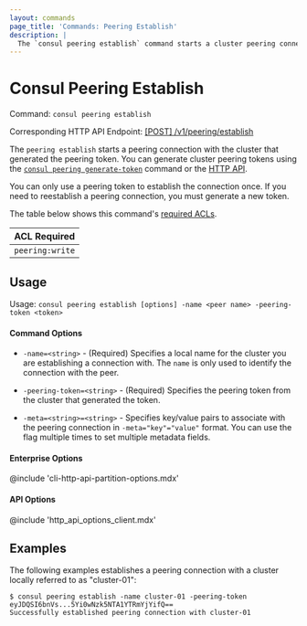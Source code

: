 ```yaml
---
layout: commands
page_title: 'Commands: Peering Establish'
description: |
  The `consul peering establish` command starts a cluster peering connection with another cluster after they exchange a peering token.
---
```


# Consul Peering Establish

Command: `consul peering establish`

Corresponding HTTP API Endpoint: [\[POST\] /v1/peering/establish](/consul/api-docs/peering#establish-a-peering-connection)

The `peering establish` starts a peering connection with the cluster that generated the peering token.
You can generate cluster peering tokens using the [`consul peering generate-token`](/consul/commands/peering/generate-token) command or the [HTTP API](/consul/api-docs/peering#generate-a-peering-token).

You can only use a peering token to establish the connection once. If you need to reestablish a peering connection, you must generate a new token.

The table below shows this command's [required ACLs](/consul/api-docs/api-structure#authentication).

| ACL Required |
| ------------ |
| `peering:write`  |

## Usage

Usage: `consul peering establish [options] -name <peer name> -peering-token <token>`

#### Command Options

- `-name=<string>` - (Required) Specifies a local name for the cluster you are establishing a connection with. The `name` is only used to identify the connection with the peer.

- `-peering-token=<string>` - (Required) Specifies the peering token from the cluster that generated the token.

- `-meta=<string>=<string>` - Specifies key/value pairs to associate with the peering connection in `-meta="key"="value"` format. You can use the flag multiple times to set multiple metadata fields.

#### Enterprise Options

@include 'cli-http-api-partition-options.mdx'

#### API Options

@include 'http_api_options_client.mdx'

## Examples

The following examples establishes a peering connection with a cluster locally referred to as "cluster-01":

```shell-session hideClipboard
$ consul peering establish -name cluster-01 -peering-token eyJDQSI6bnVs...5Yi0wNzk5NTA1YTRmYjYifQ==
Successfully established peering connection with cluster-01
```

